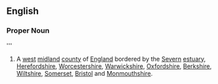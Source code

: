 ==English==
===Proper Noun===
'''
{{wikipedia}}
# A [[west]] [[midland]] [[county]] of [[England]] bordered by the [[Severn]] [[estuary]], [[Herefordshire]], [[Worcestershire]], [[Warwickshire]], [[Oxfordshire]], [[Berkshire]], [[Wiltshire]], [[Somerset]], [[Bristol]] and [[Monmouthshire]].